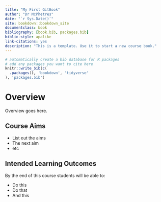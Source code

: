 ```yaml
--- 
title: "My First GitBook"
author: "Dr McPhetres"
date: "`r Sys.Date()`"
site: bookdown::bookdown_site
documentclass: book
bibliography: [book.bib, packages.bib]
biblio-style: apalike
link-citations: yes
description: "This is a template. Use it to start a new course book."
---
```


```r
# automatically create a bib database for R packages
# add any packages you want to cite here
knitr::write_bib(c(
  .packages(), 'bookdown', 'tidyverse'
), 'packages.bib')

```



# Overview {-}

Overview goes here.

## Course Aims

* List out the aims
* The next aim
* etc

## Intended Learning Outcomes

By the end of this course students will be able to:

* Do this
* Do that
* And this

